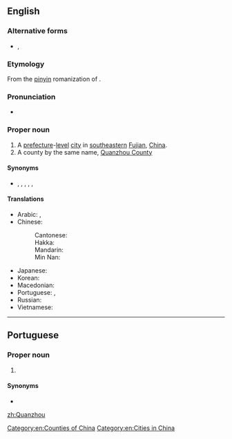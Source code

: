 ==English==
{{wikipedia}}

===Alternative forms===
* {{qualifier|obsolete}} {{l|en|Chinchew}}, {{l|en|Chinchu}}

===Etymology===
From the [[pinyin]] romanization of {{der|en|cmn|-}} {{zh-m|泉州|note=literally “[[spring]] [[prefecture]]”}}.

===Pronunciation===
* {{IPA|/ˈtʃwɑnˈdʒoʊ/|lang=en}}

===Proper noun===
{{en-proper noun}}

# A [[prefecture]]-[[level]] [[city]] in [[southeastern]] [[Fujian]], [[China]].
# A county by the same name, [[Quanzhou County]]

====Synonyms====
* {{sense|medieval contexts}} {{l|en|Zeitoun}}, {{l|en|Zaitun}}, {{l|en|Zayton}}, {{l|en|Zaytun}}, {{l|en|Zaytoun}}, {{l|en|Zeytoun}}

====Translations====
{{trans-top|a city of China}}
* Arabic: {{t|ar|تْشْيُوَانْتْشُو|m|tr=tšyuwantšū}}, {{t|ar|تْشْيُوَانْجُو|m|tr=tšyuwanjū}}
* Chinese:
*: Cantonese: {{t|yue|泉州|tr=cyun4 zau1|sc=Hani}}
*: Hakka: {{t|hak|泉州|tr=Chhièn-chû|sc=Hani}}
*: Mandarin: {{t+|cmn|泉州|tr=Quánzhōu|sc=Hani}}
*: Min Nan: {{t+|nan|泉州|tr=Chôan-chiu|sc=Hani}}
{{trans-mid}}
* Japanese: {{t+|ja|泉州|tr=せんしゅう, Senshū}}
* Korean: {{t|ko|취안저우|tr=Chwiangjeou|sc=Hang}}
* Macedonian: {{t|mk|Чиенџоу|n|tr=Číendžou}}
* Portuguese: {{t|pt|Chincheu|f}}, {{t|pt|Quanzhou|f}}
* Russian: {{t|ru|Цюаньчжо́у|m}}
* Vietnamese: {{t|vi|Tuyền Châu}}
{{trans-bottom}}

[[Category:en:Counties of China]]
[[Category:en:Cities in China]]

----

==Portuguese==

===Proper noun===
{{pt-proper noun|f}}

# {{place|pt|city|province/Fujian Province|c/China|t1=Quanzhou}}

====Synonyms====
* {{l|pt|Chincheu}}

[[zh:Quanzhou]]